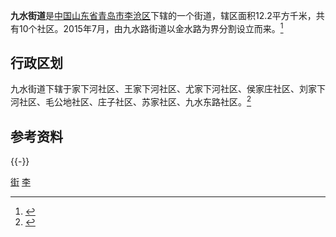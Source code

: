 '''九水街道'''是[[中华人民共和国|中国]][[山东省|山东省]][[青岛市|青岛市]][[李沧区|李沧区]]下辖的一个街道，辖区面积12.2平方千米，共有10个社区。2015年7月，由九水路街道以金水路为界分割设立而来。<ref>{{Cite web|url=http://files2.mca.gov.cn/www/201510/20151027153459336.htm|title=2015年中华人民共和国县以下行政区划变更情况（9月份）|accessdate=2017-04-10|author=|date=|publisher=|archive-date=2017-04-10|archive-url=https://web.archive.org/web/20170410215715/http://files2.mca.gov.cn/www/201510/20151027153459336.htm|dead-url=no}}</ref>
== 行政区划 ==
九水街道下辖于家下河社区、王家下河社区、尤家下河社区、侯家庄社区、刘家下河社区、毛公地社区、庄子社区、苏家社区、九水东路社区。<ref>{{Cite web|url=http://www.stats.gov.cn/tjsj/tjbz/tjyqhdmhcxhfdm/2015/37/02/13/370213012.html|title=统计用区划和城乡划分代码/山东省/青岛市/李沧区/九水街道办事处|accessdate=2017-04-23|author=国家统计局|date=2015-09-30|publisher=|archive-date=2017-04-27|archive-url=https://web.archive.org/web/20170427014554/http://www.stats.gov.cn/tjsj/tjbz/tjyqhdmhcxhfdm/2015/37/02/13/370213012.html|dead-url=no}}</ref>
== 参考资料 ==
{{Reflist}}
{{-}}
{{青岛小作品}}
{{青岛市李沧区行政区划}}
{{青岛市行政区划}}
[[Category:李沧区|街]]
[[Category:青岛乡级行政区划|李]]